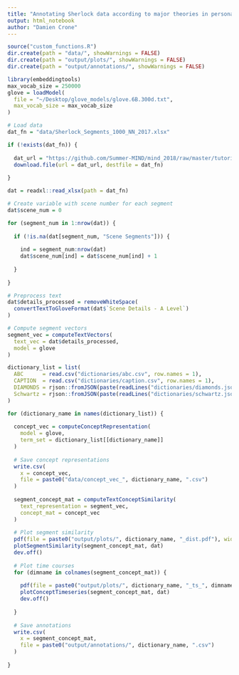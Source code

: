 ```yaml
---
title: "Annotating Sherlock data according to major theories in personality and social psychology"
output: html_notebook
author: "Damien Crone"
---
```


```r

source("custom_functions.R")
dir.create(path = "data/", showWarnings = FALSE)
dir.create(path = "output/plots/", showWarnings = FALSE)
dir.create(path = "output/annotations/", showWarnings = FALSE)

library(embeddingtools)
max_vocab_size = 250000
glove = loadModel(
  file = "~/Desktop/glove_models/glove.6B.300d.txt",
  max_vocab_size = max_vocab_size
)

```

```r

# Load data
dat_fn = "data/Sherlock_Segments_1000_NN_2017.xlsx"

if (!exists(dat_fn)) {
  
  dat_url = "https://github.com/Summer-MIND/mind_2018/raw/master/tutorials/sherlock_nifti_kit_v2_withdata/subjects/Sherlock_Segments_1000_NN_2017.xlsx"
  download.file(url = dat_url, destfile = dat_fn)
  
}

dat = readxl::read_xlsx(path = dat_fn)

```

```r

# Create variable with scene number for each segment
dat$scene_num = 0

for (segment_num in 1:nrow(dat)) {
  
  if (!is.na(dat[segment_num, "Scene Segments"])) {
    
    ind = segment_num:nrow(dat)
    dat$scene_num[ind] = dat$scene_num[ind] + 1
    
  }
  
}

# Preprocess text
dat$details_processed = removeWhiteSpace(
  convertTextToGloveFormat(dat$`Scene Details - A Level`)
)

# Compute segment vectors
segment_vec = computeTextVectors(
  text_vec = dat$details_processed,
  model = glove
)

```

```r

dictionary_list = list(
  ABC      = read.csv("dictionaries/abc.csv", row.names = 1),
  CAPTION  = read.csv("dictionaries/caption.csv", row.names = 1),
  DIAMONDS = rjson::fromJSON(paste(readLines("dictionaries/diamonds.json"), collapse="")),
  Schwartz = rjson::fromJSON(paste(readLines("dictionaries/schwartz.json"), collapse=""))
)

for (dictionary_name in names(dictionary_list)) {
  
  concept_vec = computeConceptRepresentation(
    model = glove,
    term_set = dictionary_list[[dictionary_name]]
  )
  
  # Save concept representations
  write.csv(
    x = concept_vec,
    file = paste0("data/concept_vec_", dictionary_name, ".csv")
  )
  
  segment_concept_mat = computeTextConceptSimilarity(
    text_representation = segment_vec,
    concept_mat = concept_vec
  )
  
  # Plot segment similarity
  pdf(file = paste0("output/plots/", dictionary_name, "_dist.pdf"), width = 9, height = 9)
  plotSegmentSimilarity(segment_concept_mat, dat)
  dev.off()
  
  # Plot time courses
  for (dimname in colnames(segment_concept_mat)) {
    
    pdf(file = paste0("output/plots/", dictionary_name, "_ts_", dimname, ".pdf"), width = 9, height = 4)
    plotConceptTimeseries(segment_concept_mat, dat)
    dev.off()
      
  }
  
  # Save annotations
  write.csv(
    x = segment_concept_mat,
    file = paste0("output/annotations/", dictionary_name, ".csv")
  )
  
}

```

